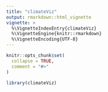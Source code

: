 ```yaml
---
title: "climateViz"
output: rmarkdown::html_vignette
vignette: >
  %\VignetteIndexEntry{climateViz}
  %\VignetteEngine{knitr::rmarkdown}
  %\VignetteEncoding{UTF-8}
---
```


```r
knitr::opts_chunk$set(
  collapse = TRUE,
  comment = "#>"
)
```

```r
library(climateViz)
```
